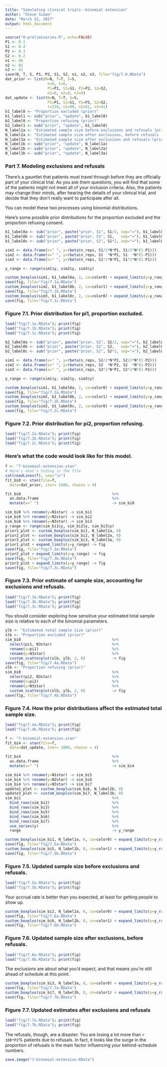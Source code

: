 ```yaml
---
title: "Simulating clinical trials--binomial extension"
author: "Steve Simon"
date: "March 22, 2017"
output: html_document
---
```


```r
source("0-preliminaries.R", echo=FALSE)
P1 <- 0.1
S1 <- 0.4
P2 <- 0.3
S2 <- 0.2
n1 <- 90
n2 <- 81
n3 <- 41
save(N, T, S, P1, P2, S1, S2, n1, n2, n3, file="fig/7.0.RData")
dat_prior <- list(N=N, T=T, S=S, 
                   n=0, t=0, 
                   P1=P1, S1=S1, P2=P2, S2=S2,
                   n1=0, n2=0, n3=0)
dat_update <- list(N=N, T=T, S=S, 
                   P1=P1, S1=S1, P2=P2, S2=S2,
                   t=239, n1=90, n2=81, n3=41)
b1_label0 <- "Proportion excluded (prior)"
b1_label1 <- sub("prior", "update", b1_label0)
b2_label0 <- "Proportion refusing (prior)"
b2_label1 <- sub("prior", "update", b1_label0)
N_label1a <- "Estimated sample size before exclusions and refusals (prior)"
N_label2a <- "Estimated sample size after exclusions, before refusals (prior)"
N_label3a <- "Estimated sample size after exclusions and refusals (prior)"
N_label1b <- sub("prior", "update", N_label1a)
N_label2b <- sub("prior", "update", N_label2a)
N_label3b <- sub("prior", "update", N_label3a)
```

### Part 7. Modeling exclusions and refusals

There's a gauntlet that patients must travel through before they are officially part of your clinical trial. As you ask them questions, you will find that some of the patients might not meet all of your inclusion criteria. Also, the patients may change their minds, after hearing the details of your clinical trial, and decide that they don't really want to participate after all.

You can model these two processes using binomial distributions.

Here's some possible prior distributions for the proportion excluded and the proportion refusing consent.

```r
b1_label0a <- sub("prior", paste("prior, S1", S1/2, sep="="), b1_label0)
b1_label0b <- sub("prior", paste("prior, S1", S1,   sep="="), b1_label0)
b1_label0c <- sub("prior", paste("prior, S1", S1*2, sep="="), b1_label0)

sim1 <- data.frame(x=" ", y=rbeta(n_reps, S1/2*N*P1, S1/2*N*(1-P1)))
sim2 <- data.frame(x=" ", y=rbeta(n_reps, S1  *N*P1, S1  *N*(1-P1)))
sim3 <- data.frame(x=" ", y=rbeta(n_reps, S1*2*N*P1, S1*2*N*(1-P1)))

y_range <- range(sim1$y, sim2$y, sim3$y)

custom_boxplus(sim1, b1_label0a, 2, co=color0) + expand_limits(y=y_range) -> fig
save(fig, file="fig/7.1a.RData")
custom_boxplus(sim2, b1_label0b, 2, co=color1) + expand_limits(y=y_range) -> fig
save(fig, file="fig/7.1b.RData")
custom_boxplus(sim3, b1_label0c, 2, co=color0) + expand_limits(y=y_range) -> fig
save(fig, file="fig/7.1c.RData")
```

### Figure 7.1. Prior distribution for pi1, proportion excluded.

```r
load("fig/7.1a.RData"); print(fig)
load("fig/7.1b.RData"); print(fig)
load("fig/7.1c.RData"); print(fig)
```


```r
b2_label0a <- sub("prior", paste("prior, S2", S2/2, sep="="), b2_label0)
b2_label0b <- sub("prior", paste("prior, S2", S2,   sep="="), b2_label0)
b2_label0c <- sub("prior", paste("prior, S2", S2*2, sep="="), b2_label0)

sim1 <- data.frame(x=" ", y=rbeta(n_reps, S2/2*N*P2, S2/2*N*(1-P2)))
sim2 <- data.frame(x=" ", y=rbeta(n_reps, S2  *N*P2, S2  *N*(1-P2)))
sim3 <- data.frame(x=" ", y=rbeta(n_reps, S2*2*N*P2, S2*2*N*(1-P2)))

y_range <- range(sim1$y, sim2$y, sim3$y)

custom_boxplus(sim1, b1_label0a, 2, co=color0) + expand_limits(y=y_range) -> fig
save(fig, file="fig/7.2a.RData")
custom_boxplus(sim2, b1_label0b, 2, co=color1) + expand_limits(y=y_range) -> fig
save(fig, file="fig/7.2b.RData")
custom_boxplus(sim3, b1_label0c, 2, co=color0) + expand_limits(y=y_range) -> fig
save(fig, file="fig/7.2c.RData")
```

### Figure 7.2. Prior distribution for pi2, proportion refusing.

```r
load("fig/7.2a.RData"); print(fig)
load("fig/7.2b.RData"); print(fig)
load("fig/7.2c.RData"); print(fig)
```

### Here's what the code would look like for this model.

```r
f <- "7-binomial-extension.stan"
# Here's what's hiding in the file 
cat(readLines(f), sep="\n")
fit_bi0 <- stan(file=f,
  data=dat_prior, iter= 1000, chains = 4)
```

```r
fit_bi0                                         %>%
  as.data.frame                                 %>%
  mutate(x=" ")                                 -> sim_bi0

sim_bi0 %>% rename(y=N1star) -> sim_bi1
sim_bi0 %>% rename(y=N2star) -> sim_bi2
sim_bi0 %>% rename(y=N3star) -> sim_bi3
y_range <- range(sim_bi1$y, sim_bi2$y, sim_bi3$y)
prior1_plot <- custom_boxplus(sim_bi1, N_label1a, 0)
prior2_plot <- custom_boxplus(sim_bi2, N_label2a, 0)
prior3_plot <- custom_boxplus(sim_bi3, N_label3a, 0)
prior1_plot + expand_limits(y=y_range) -> fig
save(fig, file="fig/7.3a.RData")
prior2_plot + expand_limits(y=y_range) -> fig
save(fig, file="fig/7.3b.RData")
prior3_plot + expand_limits(y=y_range) -> fig
save(fig, file="fig/7.3c.RData")
```

### Figure 7.3. Prior estimate of sample size, accounting for exclusions and refusals.

```r
load("fig/7.3a.RData"); print(fig)
load("fig/7.3b.RData"); print(fig)
load("fig/7.3c.RData"); print(fig)
```

You should consider exploring how sensitive your estimated total sample size is relative to each of the binomial parameters.

```r
ylb <- "Estimated total sample size (prior)"
xlb <- "Proportion excluded (prior)"
sim_bi0                                         %>%
  select(pi1, N3star)                           %>%
  rename(x=pi1)                                 %>%
  rename(y=N3star)                              %>%
  custom_scatterplot(xlb, ylb, 2, 0)            -> fig
save(fig, file="fig/7.4a.RData")
xlb <- "Proportion refusing (prior)"
sim_bi0                                         %>%
  select(pi2, N3star)                           %>%
  rename(x=pi2)                                 %>%
  rename(y=N3star)                              %>%
  custom_scatterplot(xlb, ylb, 2, 0)            -> fig
save(fig, file="fig/7.4b.RData")
```

### Figure 7.4. How the prior distributions affect the estimated total sample size.

```r
load("fig/7.4a.RData"); print(fig)
load("fig/7.4b.RData"); print(fig)
```

```r
f <- "7-binomial-extension.stan"
fit_bi4 <- stan(file=f,
  data=dat_update, iter= 1000, chains = 4)

fit_bi4                                         %>%
  as.data.frame                                 %>%
  mutate(x=" ")                                 -> sim_bi4

sim_bi4 %>% rename(y=N1star) -> sim_bi5
sim_bi4 %>% rename(y=N2star) -> sim_bi6
sim_bi4 %>% rename(y=N3star) -> sim_bi7
update2_plot <- custom_boxplus(sim_bi6, N_label2b, 0)
update3_plot <- custom_boxplus(sim_bi7, N_label3b, 0)
sim_bi1                                         %>%
  bind_rows(sim_bi2)                            %>%
  bind_rows(sim_bi3)                            %>%
  bind_rows(sim_bi5)                            %>%
  bind_rows(sim_bi6)                            %>%
  bind_rows(sim_bi7)                            %>%
  use_series(y)                                 %>%
  range                                         -> y_range

custom_boxplus(sim_bi1, N_label1a, 0, co=color0) + expand_limits(y=y_range) -> fig
save(fig, file="fig/7.5a.RData")
custom_boxplus(sim_bi5, N_label1b, 0, co=color1) + expand_limits(y=y_range) -> fig
save(fig, file="fig/7.5b.RData")
```

### Figure 7.5. Updated sample size before exclusions and refusals.

```r
load("fig/7.5a.RData"); print(fig)
load("fig/7.5b.RData"); print(fig)
```

Your accrual rate is better than you expected, at least for getting people to show up.

```r
custom_boxplus(sim_bi2, N_label2a, 0, co=color0) + expand_limits(y=y_range) -> fig
save(fig, file="fig/7.6a.RData")
custom_boxplus(sim_bi6, N_label2b, 0, co=color1) + expand_limits(y=y_range) -> fig
save(fig, file="fig/7.6b.RData")
```

### Figure 7.6. Updated sample size after exclusions, before refusals.

```r
load("fig/7.6a.RData"); print(fig)
load("fig/7.6b.RData"); print(fig)
```

The exclusions are about what you'd expect, and that means you're still ahead of schedule at this point.

```r
custom_boxplus(sim_bi3, N_label3a, 0, co=color0) + expand_limits(y=y_range) -> fig
save(fig, file="fig/7.7a.RData")
custom_boxplus(sim_bi7, N_label3b, 0, co=color1) + expand_limits(y=y_range) -> fig
save(fig, file="fig/7.7b.RData")
```

### Figure 7.7. Updated estimates after exclusions and refusals

```r
load("fig/7.7a.RData"); print(fig)
load("fig/7.7b.RData"); print(fig)
```

The refusals, though, are a disaster. You are losing a lot more than `r 100*P2`% patients due to refusals. In fact, it looks like the surge in the proportion of refusals is the main factor influencing your behind-schedule numbers.

```r
save.image("7-binomial-extension.RData")
```
